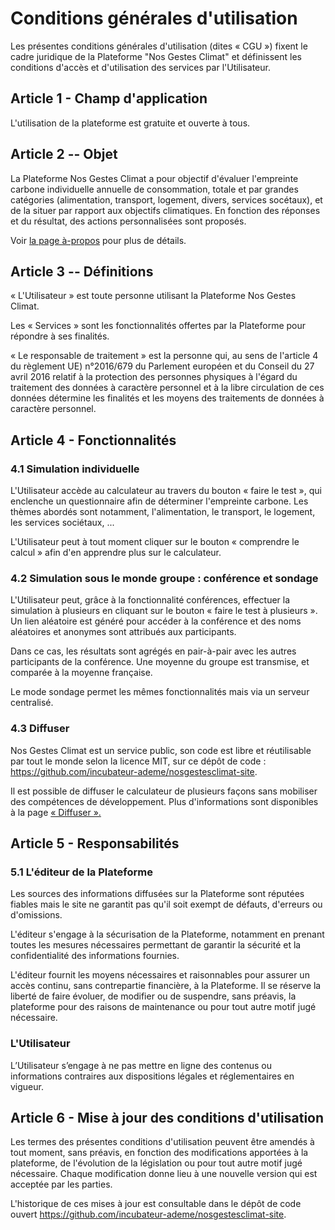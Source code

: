 # Conditions générales d'utilisation

Les présentes conditions générales d'utilisation (dites « CGU ») fixent
le cadre juridique de la Plateforme "Nos Gestes Climat" et définissent
les conditions d'accès et d'utilisation des services par l'Utilisateur.

## Article 1 - Champ d'application

L'utilisation de la plateforme est gratuite et ouverte à tous.

## Article 2 -- Objet

La Plateforme Nos Gestes Climat a pour objectif d'évaluer l'empreinte
carbone individuelle annuelle de consommation, totale et par grandes catégories
(alimentation, transport, logement, divers, services socétaux), et de la situer par rapport aux objectifs climatiques. En
fonction des réponses et du résultat, des actions personnalisées sont
proposés.

Voir [la page à-propos](/à-propos) pour plus de détails.

## Article 3 -- Définitions

« L'Utilisateur » est toute personne utilisant la Plateforme Nos Gestes
Climat.

Les « Services » sont les fonctionnalités offertes par la Plateforme
pour répondre à ses finalités.

« Le responsable de traitement » est la personne qui, au sens de
l'article 4 du règlement UE) n°2016/679 du Parlement européen et du
Conseil du 27 avril 2016 relatif à la protection des personnes physiques
à l'égard du traitement des données à caractère personnel et à la libre
circulation de ces données détermine les finalités et les moyens des
traitements de données à caractère personnel.

## Article 4 - Fonctionnalités

### 4.1 Simulation individuelle

L'Utilisateur accède au calculateur au travers du bouton « faire le
test », qui enclenche un questionnaire afin de déterminer l'empreinte
carbone. Les thèmes abordés sont notamment, l'alimentation, le
transport, le logement, les services sociétaux, ...

L'Utilisateur peut à tout moment cliquer sur le bouton « comprendre le calcul »
afin d'en apprendre plus sur le calculateur.

### 4.2 Simulation sous le monde groupe : conférence et sondage

L'Utilisateur peut, grâce à la fonctionnalité conférences, effectuer la
simulation à plusieurs en cliquant sur le bouton « faire le test à
plusieurs ». Un lien aléatoire est généré pour accéder à la conférence
et des noms aléatoires et anonymes sont attribués aux participants.

Dans ce cas, les résultats sont agrégés en pair-à-pair avec les autres participants de
la conférence. Une moyenne du groupe est transmise, et comparée à la
moyenne française.

Le mode sondage permet les mêmes fonctionnalités mais via un serveur centralisé.

### 4.3 Diffuser

Nos Gestes Climat est un service public, son code est libre et
réutilisable par tout le monde selon la licence MIT, sur ce dépôt de code : https://github.com/incubateur-ademe/nosgestesclimat-site.

Il est possible de diffuser le calculateur de plusieurs façons
sans mobiliser des compétences de développement. Plus d'informations
sont disponibles à la page
[« Diffuser ».](https://nosgestesclimat.fr/partenaires)

## Article 5 - Responsabilités

### 5.1 L'éditeur de la Plateforme

Les sources des informations diffusées sur la Plateforme sont réputées
fiables mais le site ne garantit pas qu'il soit exempt de défauts,
d'erreurs ou d'omissions.

L'éditeur s'engage à la sécurisation de la Plateforme, notamment en
prenant toutes les mesures nécessaires permettant de garantir la
sécurité et la confidentialité des informations fournies.

L'éditeur fournit les moyens nécessaires et raisonnables pour assurer un
accès continu, sans contrepartie financière, à la Plateforme. Il se
réserve la liberté de faire évoluer, de modifier ou de suspendre, sans
préavis, la plateforme pour des raisons de maintenance ou pour tout
autre motif jugé nécessaire.

### L'Utilisateur

L’Utilisateur s’engage à ne pas mettre en ligne des contenus ou informations contraires aux
dispositions légales et réglementaires en vigueur.

## Article 6 - Mise à jour des conditions d'utilisation

Les termes des présentes conditions d'utilisation peuvent être amendés à
tout moment, sans préavis, en fonction des modifications apportées à la
plateforme, de l'évolution de la législation ou pour tout autre motif
jugé nécessaire. Chaque modification donne lieu à une
nouvelle version qui est acceptée par les parties.

L'historique de ces mises à jour est consultable dans le dépôt de code ouvert https://github.com/incubateur-ademe/nosgestesclimat-site.

